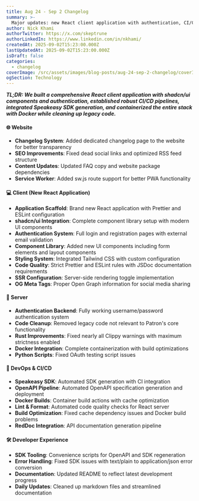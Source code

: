 ```yaml
---
title: Aug 24 - Sep 2 Changelog
summary: >-
  Major updates: new React client application with authentication, CI/CD infrastructure, Speakeasy SDK integration, and significant server improvements with Docker containerization.
author: Nick Khami
authorTwitter: https://x.com/skeptrune
authorLinkedIn: https://www.linkedin.com/in/nkhami/
createdAt: 2025-09-02T15:23:00.000Z
lastUpdatedAt: 2025-09-02T15:23:00.000Z
isDraft: false
categories:
  - changelog
coverImage: /src/assets/images/blog-posts/aug-24-sep-2-changelog/coverImage.png
ogSection: Technology
---
```


***TL;DR: We built a comprehensive React client application with shadcn/ui components and authentication, established robust CI/CD pipelines, integrated Speakeasy SDK generation, and containerized the entire stack with Docker while cleaning up legacy code.***

#### 🌐 Website

* **Changelog System**: Added dedicated changelog page to the website for better transparency
* **SEO Improvements**: Fixed dead social links and optimized RSS feed structure  
* **Content Updates**: Updated FAQ copy and website package dependencies
* **Service Worker**: Added sw.js route support for better PWA functionality

#### 💻 Client (New React Application)

* **Application Scaffold**: Brand new React application with Prettier and ESLint configuration
* **shadcn/ui Integration**: Complete component library setup with modern UI components
* **Authentication System**: Full login and registration pages with external email validation
* **Component Library**: Added new UI components including form elements and layout components
* **Styling System**: Integrated Tailwind CSS with custom configuration
* **Code Quality**: Strict Prettier and ESLint rules with JSDoc documentation requirements
* **SSR Configuration**: Server-side rendering toggle implementation
* **OG Meta Tags**: Proper Open Graph information for social media sharing

#### 🔧 Server

* **Authentication Backend**: Fully working username/password authentication system
* **Code Cleanup**: Removed legacy code not relevant to Patron's core functionality
* **Rust Improvements**: Fixed nearly all Clippy warnings with maximum strictness enabled
* **Docker Integration**: Complete containerization with build optimizations
* **Python Scripts**: Fixed OAuth testing script issues

#### 🚀 DevOps & CI/CD

* **Speakeasy SDK**: Automated SDK generation with CI integration
* **OpenAPI Pipeline**: Automated OpenAPI specification generation and deployment
* **Docker Builds**: Container build actions with cache optimization
* **Lint & Format**: Automated code quality checks for React server
* **Build Optimization**: Fixed cache dependency issues and Docker build problems
* **RedDoc Integration**: API documentation generation pipeline

#### 🛠️ Developer Experience

* **SDK Tooling**: Convenience scripts for OpenAPI and SDK regeneration
* **Error Handling**: Fixed SDK issues with text/plain to application/json error conversion
* **Documentation**: Updated README to reflect latest development progress
* **Daily Updates**: Cleaned up markdown files and streamlined documentation
